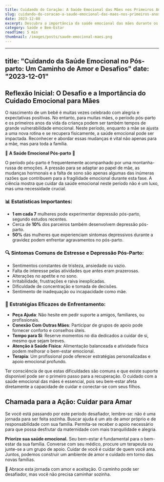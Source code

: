 ```yaml
---
title: Cuidando do Coração: A Saúde Emocional das Mães nos Primeiros Anos
slug: cuidando-do-coracao-a-saude-emocional-das-maes-nos-primeiros-anos
date: 2023-12-08
excerpt: Descubra a importância da saúde emocional das mães durante os primeiros anos de vida do bebê e como isso influencia toda a família.
category: Saúde e Bem-Estar
readTime: 5 min
thumbnail: /images/posts/saude-emocional-maes.png
---
```


---
title: "Cuidando da Saúde Emocional no Pós-parto: Um Caminho de Amor e Desafios"
date: "2023-12-01"
---

## Reflexão Inicial: O Desafio e a Importância do Cuidado Emocional para Mães

O nascimento de um bebê é muitas vezes celebrado com alegria e expectativas positivas. No entanto, para muitas mães, o período pós-parto e os primeiros anos da vida da criança podem ser também tempos de grande vulnerabilidade emocional. Neste período, enquanto a mãe se ajusta a uma nova rotina e se recupera fisicamente, a saúde emocional pode ser impactada. Reconhecer e abordar essas mudanças é vital não apenas para a mãe, mas para toda a família.

🌟 **A Saúde Emocional Pós-parto** 🌟

O período pós-parto é frequentemente acompanhado por uma montanha-russa de emoções. A pressão para se adaptar ao papel de mãe, as mudanças hormonais e a falta de sono são apenas algumas das inúmeras razões que contribuem para a fragilidade emocional durante esta fase. A ciência mostra que cuidar da saúde emocional neste período não é um luxo, mas uma necessidade crucial.

### 📊 Estatísticas Importantes:

- **1 em cada 7** mulheres pode experimentar depressão pós-parto, segundo estudos recentes.
- Cerca de **10%** dos parceiros também desenvolvem depressão pós-parto.
- **50%** das mulheres que experienciam sintomas depressivos durante a gravidez podem enfrentar agravamentos no pós-parto.

### 🔍 Sintomas Comuns de Estresse e Depressão Pós-Parto:

- Sentimentos constantes de tristeza, ansiedade ou vazio.
- Falta de interesse pelas atividades que antes eram prazerosas.
- Alterações no apetite e no sono.
- Irritabilidade, frustrações e raiva inexplícadas.
- Dificuldade de concentração e tomada de decisões.
- Sentimento de inadequação ou incapacidade como mãe.

### 🌱 Estratégias Eficazes de Enfrentamento:

- **Peça Ajuda**: Não hesite em pedir suporte a amigos, familiares, ou profissionais.
- **Conexão Com Outras Mães**: Participar de grupos de apoio pode fornecer conforto e conselhos úteis.
- **Tempo para Si**: Reserve momentos no dia dedicados a cuidar de si, mesmo que sejam breves.
- **Atenção à Saúde Física**: Alimentação balanceada e atividade física podem melhorar o bem-estar emocional.
- **Terapia**: Um profissional pode oferecer estratégias personalizadas e apoio emocional profundo.

Ter consciência de que estas dificuldades são comuns e que existe suporte disponível pode ser o primeiro passo para a recuperação. O cuidado com a saúde emocional das mães é essencial, pois seu bem-estar afeta diretamente a capacidade de cuidar e conectar-se com seus filhos.

## Chamada para a Ação: Cuidar para Amar

Se você está passando por este período desafiador, lembre-se: não é uma jornada para ser feita sozinha. Buscar ajuda é um ato de amor próprio e de responsabilidade com sua família. Permita-se receber o apoio necessário para que possa desfrutar da maternidade com mais tranquilidade e alegria.

**Priorize sua saúde emocional.** Seu bem-estar é fundamental para o bem-estar da sua família. Converse com seu médico, procure um terapeuta ou junte-se a um grupo de apoio. Cuidar de você é cuidar de quem você ama. Juntos, podemos construir um ambiente de amor e cuidado em torno das novas famílias.

💖 Abrace esta jornada com amor e aceitação. O caminho pode ser desafiador, mas você não precisa caminhar sozinha.
